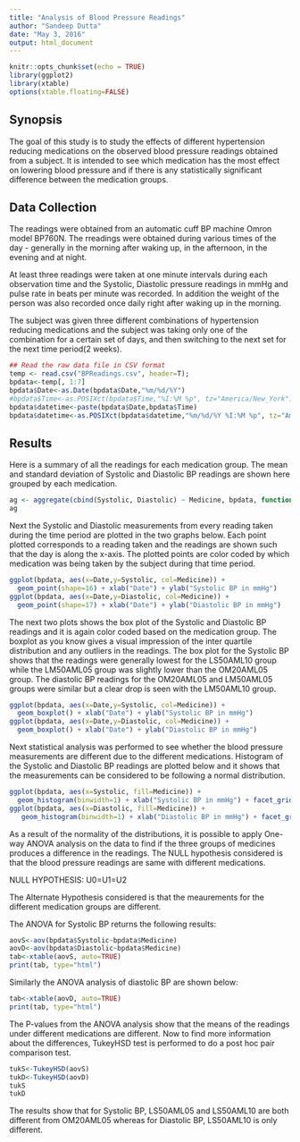 ```yaml
---
title: "Analysis of Blood Pressure Readings"
author: "Sandeep Dutta"
date: "May 3, 2016"
output: html_document
---
```


```r
knitr::opts_chunk$set(echo = TRUE)
library(ggplot2)
library(xtable)
options(xtable.floating=FALSE)
```
## Synopsis

The goal of this study is to study the effects of different hypertension reducing medications on the observed blood pressure readings obtained from a subject. It is intended to see which medication has the most effect on lowering blood pressure and if there is any statistically significant difference between the medication groups.

## Data Collection

The readings were obtained from an automatic cuff BP machine Omron model BP760N. The rreadings were obtained during various times of the day - generally in the morning after waking up, in the afternoon, in the evening and at night.

At least three readings were taken at one minute intervals during each observation time and the Systolic, Diastolic pressure readings in mmHg and pulse rate in beats per minute was recorded. In addition the weight of the person was also recorded once daily right after waking up in the morning.

The subject was given three different combinations of hypertension reducing medications and the subject was taking only one of the combination for a certain set of days, and then switching to the next set for the next time period(2 weeks). 

```r
## Read the raw data file in CSV format 
temp <- read.csv("BPReadings.csv", header=T);
bpdata<-temp[, 1:7]
bpdata$Date<-as.Date(bpdata$Date,"%m/%d/%Y")
#bpdata$Time<-as.POSIXct(bpdata$Time,"%I:%M %p", tz="America/New_York")
bpdata$datetime<-paste(bpdata$Date,bpdata$Time)
bpdata$datetime<-as.POSIXct(bpdata$datetime,"%m/%d/%Y %I:%M %p", tz="America/New_York")
```
## Results

Here is a summary of all the readings for each medication group. The mean and standard deviation of Systolic and Diastolic BP readings are shown here grouped by each medication.

```r
ag <- aggregate(cbind(Systolic, Diastolic) ~ Medicine, bpdata, function(x) c(mean = mean(x), sd = sd(x)))
ag
```

Next the Systolic and Diastolic measurements from every reading taken during the time period are plotted in the two graphs below. Each point plotted corresponds to a reading taken and the readings are shown such that the day is along the x-axis. The plotted points are color coded by which medication was being taken by the subject during that time period.

```r
ggplot(bpdata, aes(x=Date,y=Systolic, col=Medicine)) + 
  geom_point(shape=16) + xlab("Date") + ylab("Systolic BP in mmHg")
ggplot(bpdata, aes(x=Date,y=Diastolic, col=Medicine)) + 
  geom_point(shape=17) + xlab("Date") + ylab("Diastolic BP in mmHg")
```

The next two plots shows the box plot of the Systolic and Diastolic BP readings and it is again color coded based on the medication group. The boxplot as you know gives a visual impression of the inter quartile distribution and any outliers in the readings. The box plot for the Systolic BP shows that the readings were generally lowest for the LS50AML10 group while the LM50AML05 group was slightly lower than the OM20AML05 group. The diastolic BP readings for the OM20AML05 and LM50AML05 groups were similar but a clear drop is seen with the LM50AML10 group.

```r
ggplot(bpdata, aes(x=Date,y=Systolic, col=Medicine)) + 
  geom_boxplot() + xlab("Date") + ylab("Systolic BP in mmHg")
ggplot(bpdata, aes(x=Date,y=Diastolic, col=Medicine)) + 
  geom_boxplot() + xlab("Date") + ylab("Diastolic BP in mmHg")
```

Next statistical analysis was performed to see whether the blood pressure measurements are different due to the different medications. Histogram of the Systolic and Diastolic BP readings are plotted below and it shows that the measurements can be considered to be following a normal distribution.

```r
ggplot(bpdata, aes(x=Systolic, fill=Medicine)) + 
  geom_histogram(binwidth=1) + xlab("Systolic BP in mmHg") + facet_grid(.~Medicine)
ggplot(bpdata, aes(x=Diastolic, fill=Medicine)) + 
   geom_histogram(binwidth=1) + xlab("Diastolic BP in mmHg") + facet_grid(.~Medicine)
```

As a result of the normality of the distributions, it is possible to apply One-way ANOVA analysis on the data to find if the three groups of medicines produces a difference in the readings. The NULL hypothesis considered is that the blood pressure readings are same with different medications. 

NULL HYPOTHESIS:  U0=U1=U2

The Alternate Hypothesis considered is that the meaurements for the different medication groups are different.

The ANOVA for Systolic BP returns the following results:
```r
aovS<-aov(bpdata$Systolic~bpdata$Medicine)
aovD<-aov(bpdata$Diastolic~bpdata$Medicine)
tab<-xtable(aovS, auto=TRUE)
print(tab, type="html")
```

Similarly the ANOVA analysis of diastolic BP are shown below:

```r
tab<-xtable(aovD, auto=TRUE)
print(tab, type="html")
```

The P-values from the ANOVA analysis show that the means of the readings under different medications are different. Now to find more information about the differences, TukeyHSD test  is performed to do a post hoc pair comparison test.

```r
tukS<-TukeyHSD(aovS)
tukD<-TukeyHSD(aovD)
tukS
tukD
```

The results show that for Systolic BP, LS50AML05 and LS50AML10 are both different from OM20AML05 whereas for Diastolic BP, LS50AML10 is only different.

